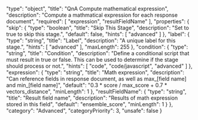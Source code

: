   "type": "object",
  "title": "QnA Compute mathematical expression",
  "description": "Compute a mathmatical expression for each response document",
  "required": [
    "expression",
    "resultFieldName"
  ],
  "properties": {
    "skip": {
      "type": "boolean",
      "title": "Skip This Stage",
      "description": "Set to true to skip this stage.",
      "default": false,
      "hints": [
        "advanced"
      ]
    },
    "label": {
      "type": "string",
      "title": "Label",
      "description": "A unique label for this stage.",
      "hints": [
        "advanced"
      ],
      "maxLength": 255
    },
    "condition": {
      "type": "string",
      "title": "Condition",
      "description": "Define a conditional script that must result in true or false. This can be used to determine if the stage should process or not.",
      "hints": [
        "code",
        "code/javascript",
        "advanced"
      ]
    },
    "expression": {
      "type": "string",
      "title": "Math expression",
      "description": "Can reference fields in response document, as well as max_[field name] and min_[field name]",
      "default": "0.3 * score / max_score + 0.7 * vectors_distance",
      "minLength": 1
    },
    "resultFieldName": {
      "type": "string",
      "title": "Result field name",
      "description": "Results of math expression stored in this field",
      "default": "ensemble_score",
      "minLength": 1
    }
  },
  "category": "Advanced",
  "categoryPriority": 3,
  "unsafe": false
}
